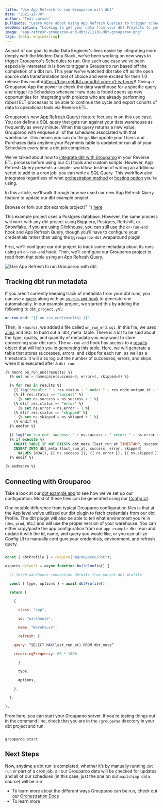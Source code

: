 ```yaml
---
title: "Use App Refresh to run Grouparoo with dbt"
date: "2021-11-30"
author: "Teal Larson"
pullQuote: "Learn more about using App Refresh Queries to trigger schedules and learn how to integrate this feature with a dbt project."
seoDescription: "Looking to get your data from your dbt Projects to your Destinations? The Grouparoo experts will walk you through how to get started. ✓ Start a free trial now!"
image: "app-refresh-grouparoo-and-dbt/211130-dbt-grouparoo.png"
tags: [data, engineering]
---
```


As part of our goal to make Data Engineer's lives easier by integrating more deeply with the Modern Data Stack, we've been working on new ways to trigger Grouparoo's Schedules to run. One such use case we've been especially interested in is how to trigger a Grouparoo run based off the completion of a dbt run. This year we've watched dbt take off as the open source data transformation tool of choice and were excited for their 1.0 release this month(https://blog.getdbt.com/dbt-core-v1-is-here/)! Giving a Grouparoo App the power to check the data warehouse for a specific query and trigger its Schedules whenever new data is found opens up new opportunities for integrating with projects who are already performing robust ELT processes to be able to continue the cycle and export cohorts of data to operational tools via Reverse ETL.

Grouparoo’s new [App Refresh Query](/docs/getting-started/product-concepts#app-refresh-query)) feature focuses in on this use case. You can define a SQL query that gets run against your data warehouse as frequently as every minute. When this query returns a new value, Grouparoo with enqueue all of the schedules associated with that warehouse. This means you can do things like update your Users and Purchases data anytime your Payments table is updated or run all of your Schedules every time a dbt job completes.

We’ve talked about how to [integrate dbt with Grouparoo](/blog/dbt-and-grouparoo) in your Reverse ETL process before using our CLI tools and custom scripts. However, App Refresh Query presents a simpler workflow. Instead of writing an additional script to add to a cron job, you can write a SQL Query. This workflow also integrates regardless of what [orchestration method](/docs/running/orchestration) or [hosting option](/pricing) you're using.

In this article, we’ll walk through how we used our new App Refresh Query feature to update our dbt example project.

<Alert variant="primary">
  Browse or fork our dbt example project{" "}
  <a href="https://github.com/grouparoo/app-example-dbt">here</a>
</Alert>

This example project uses a Postgres database. However, the same process will work with any dbt project using Bigquery, Postgres, Redshift, or Snowflake. If you are using Clickhouse, you can still use the `on-run-end` hook and App Refresh Query, though you’ll have to configure your credentials rather than using the `@grouparoo-dbt` wraparound plugin.

First, we'll configure our dbt project to track some metadata about its runs using an `on-run-end` hook. Then, we'll configure our Grouparoo project to read from that table using an App Refresh Query.

<Image
  alt="Use App Refresh to run Grouparoo with dbt"
  src="app-refresh-grouparoo-and-dbt/211130-dbt-grouparoo.png"
  width={500}
  height={263}
  centered
/>

## Tracking dbt run metadata

If you aren’t currently keeping track of metadata from your dbt runs, you can use a [`macro`](https://docs.getdbt.com/docs/building-a-dbt-project/jinja-macros) along with an [`on-run-end` hook](https://docs.getdbt.com/reference/project-configs/on-run-start-on-run-end) to generate one automatically. In our example project, we started this by adding the following to `dbt_project.yml`:

```yml
on-run-end: "{{ on_run_end(results) }}"
```

Then, in `/macros`, we added a file called `on_run_end.sql`. In this file, we used [Jinja](<[https://jinja.palletsprojects.com/en/3.0.x/](https://jinja.palletsprojects.com/en/3.0.x/)>) and SQL to build out a `dbt_meta` table. There is a lot to be said about the type, quality, and quantity of metadata you may want to store concerning your dbt runs. The `on-run-end` hook has access to a [results object](https://docs.getdbt.com/reference/artifacts/run-results-json) that will help you in generating this table. Here, we will generate a table that stores successes, errors, and skips for each run, as well as a timestamp. It will also log out the number of successes, errors, and skips when it is executed after a `dbt run`.

```sql
{% macro on_run_end(results) %}
  {% set ns = namespace(success=0, error=0, skipped=0) %}

  {% for res in results %}
    {{ log("result: " ~ res.status ~ " node: " ~ res.node.unique_id ~ " message: " ~ res.message, info=True) }}
    {% if res.status == "success" %}
      {% set ns.success = ns.success + 1 %}
    {% elif res.status == "error" %}
      {% set ns.error = ns.error + 1 %}
    {% elif res.status == "skipped" %}
      {% set ns.skipped = ns.skipped + 1 %}
    {% endif %}
  {% endfor %}

  {{ log("on_run_end  success: " ~ ns.success ~ " error: " ~ ns.error ~ " skipped: " ~ ns.skipped, info=True) }}
  {% if execute %}
    CREATE TABLE IF NOT EXISTS dbt_meta (last_run_at TIMESTAMP, success INT, error INT, skipped INT);
    INSERT INTO dbt_meta (last_run_at, success, error, skipped)
      VALUES (NOW(), {{ ns.success }}, {{ ns.error }}, {{ ns.skipped }});
  {% endif %}

{% endmacro %}

```

## Connecting with Grouparoo

Take a look at our [dbt example app](https://github.com/grouparoo/app-example-dbt) to see how we’ve set up our configuration. Most of these files can be generated using our [Config UI](/docs/config).

One notable difference from typical Grouparoo configuration files is that at the App level we’ve utilized our dbt plugin to fetch credentials from our dbt Profile. The dbt plugin will also be able to tell what environment you’re in (`dev`, `prod`, etc.) and will use the proper version of your warehouse. You can either copy/paste the app configuration from our `app-example-dbt` repo and update it with the id, name, and query you would like, or you can utilize Config UI to manually configure your credentials, environment, and refresh query.

```js

const { dbtProfile } = require("@grouparoo/dbt");

exports.default = async function buildConfig() {

  // fetch warehouse connection details from parent dbt profile

  const { type, options } = await dbtProfile();

  return [

    {

      class: "app",

      id: "warehouse",

      name: "Warehouse",

      refresh: {

	query: “SELECT MAX(last_run_at) FROM dbt_meta”

	recurringFrequency: 60 * 1000

      }

      type,

      options,

    },

  ];

};

```

From here, you can start your Grouparoo server. If you're testing things out in the command line, check that you are in the `/grouparoo` directory in your dbt project and run:

```

grouparoo start

```

## Next Steps

Now, anytime a dbt run is completed, whether it’s by manually running `dbt run` or part of a cron job, all our Grouparoo data will be checked for updates and all of our schedules (in this case, just the one on our `mailchimp data` source) will be run.

- To learn more about the different ways Grouparoo can be run, check out our [Orchestration Docs](<[https://www.grouparoo.com/docs/running/orchestration](https://www.grouparoo.com/docs/running/orchestration)>)
- To learn more
